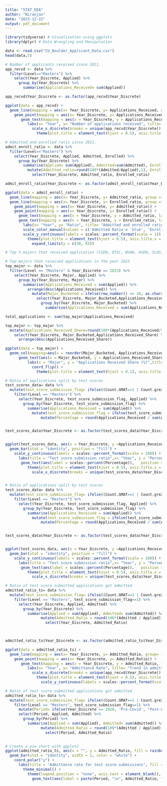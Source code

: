 ```yaml
---
title: "STAT_EDA"
author: "Niranjan"
date: "2023-12-15"
output: pdf_document
---
```


```r
library(tidyverse) # Visualization using ggplots
library(dplyr) # Data Wrangling and Manipulation
```

```r
data <- read.csv("CU_Boulder_Applicant_Data.csv")
head(data,5)
```

```r
# Number of applicants received since 2011.
app_recvd <- data %>%
  filter(Level=="Masters") %>%
    select(Year_Discrete, Applied) %>%
      group_by(Year_Discrete) %>%
        summarise(Applications_Received= sum(Applied))

app_recvd$Year_Discrete <- as.factor(app_recvd$Year_Discrete)

ggplot(data = app_recvd) +
  geom_line(mapping = aes(x= Year_Discrete, y= Applications_Received, group= 1)) +
    geom_point(mapping = aes(x= Year_Discrete, y= Applications_Received)) +
       geom_text(mapping = aes(x = Year_Discrete, y = Applications_Received, label = Applications_Received),vjust = -1, hjust = 0.5, size = 3) +
          labs(x= "Year", y= "Number of applications received", title= "Trend of applicants over time") +
            scale_x_discrete(breaks = unique(app_recvd$Year_Discrete)) + #To display all years in x axis labels
              theme(plot.title = element_text(hjust = 0.5), axis.title.x = element_text(size = 8), axis.title.y = element_text(size = 8))

# Admitted and enrolled ratio since 2011.
admit_enroll_ratio <- data %>%
  filter(Level=="Masters") %>%
    select(Year_Discrete, Applied, Admitted, Enrolled) %>%
      group_by(Year_Discrete) %>%
        summarise(Applied= sum(Applied), Admitted=sum(Admitted), Enrolled= sum(Enrolled)) %>%
          mutate(Admitted_ratio=round(100*(Admitted/Applied),1), Enrolled_ratio= round(100*(Enrolled/Admitted),1)) %>%
            select(Year_Discrete, Admitted_ratio, Enrolled_ratio)

admit_enroll_ratio$Year_Discrete <- as.factor(admit_enroll_ratio$Year_Discrete)

ggplot(data = admit_enroll_ratio) +
  geom_line(mapping = aes(x= Year_Discrete, y= Admitted_ratio, group =1, color= 'Admitted Ratio')) +
  geom_line(mapping = aes(x= Year_Discrete, y= Enrolled_ratio, group =1, color= 'Enrolled Ratio' )) +
    geom_point(mapping = aes(x= Year_Discrete, y= Admitted_ratio)) +
    geom_point(mapping = aes(x= Year_Discrete, y= Enrolled_ratio)) +
      geom_text(mapping = aes(x = Year_Discrete, y = Admitted_ratio, label = Admitted_ratio),vjust = -1, hjust = 0.5, size = 3) +
      geom_text(mapping = aes(x = Year_Discrete, y = Enrolled_ratio, label = Enrolled_ratio),vjust = -1, hjust = 0.5, size = 3) +
        labs(x= "Year", y= "Ratio", title= "Admitted and enrolled ratio since 2011") +
        scale_color_manual(values = c('Admitted Ratio'= 'blue', 'Enrolled Ratio'= 'orange'), name = 'Legend:') +
        scale_y_continuous(labels = scales::percent_format(scale = 1)) +
          theme(plot.title = element_text(hjust = 0.5), axis.title.x = element_text(size = 8), axis.title.y = element_text(size = 8), legend.position = "bottom") +
            expand_limits(y = c(30, 65))


```

```r
# Top 5 majors that received application (CSEN, DTSC, BUAN, ASEN, SLHS, EEEN) trend over time for last 10 years.

# Top majors that received applications in the year 2023
top_major <- data %>%
  filter(Level == "Masters" & Year_Discrete == 2023) %>%
    select(Year_Discrete, Major, Applied) %>%
      group_by(Year_Discrete, Major) %>%
        summarise(Applications_Received = sum(Applied)) %>%
          arrange(desc(Applications_Received)) %>%
            mutate(Major_Bucketed = ifelse(row_number() <= 10, as.character(Major), "Other (63 majors)")) %>%
              select(Year_Discrete, Major_Bucketed,Applications_Received) %>%
                group_by(Year_Discrete, Major_Bucketed) %>%
                  summarise(Applications_Received = sum(Applications_Received))

total_applications <- sum(top_major$Applications_Received)

top_major <- top_major %>%
  mutate(Applications_Received_Share=round(100*(Applications_Received/total_applications),2)) %>%
    select(Year_Discrete, Major_Bucketed,Applications_Received_Share) %>%
      arrange(desc(Applications_Received_Share))

ggplot(data = top_major) +
  geom_col(mapping=aes(x = reorder(Major_Bucketed, Applications_Received_Share),y = Applications_Received_Share))+
      geom_text(aes(x = Major_Bucketed, y = Applications_Received_Share, label = sprintf("%.1f%%", Applications_Received_Share)),hjust = +1.1, vjust = 0.5, size = 3, color = "white") +
          labs(x = "Major", y = "Applications Received Share (%)",title = "Share of applications by major in 2023") +
            coord_flip() +
              theme(plot.title = element_text(hjust = 0.1), axis.title.x = element_text(size = 8), axis.title.y = element_text(size = 8), legend.position = "bottom") 

```

```r
# Ratio of applications split by test scores
test_scores_data= data %>%
  mutate(test_score_submission_flag= ifelse((Count.GMAT==1 | Count.gre2011==1) , 1, 0)) %>%
    filter(Level == "Masters") %>%
      select(Year_Discrete, test_score_submission_flag, Applied) %>%
        group_by(Year_Discrete, test_score_submission_flag) %>%
          summarise(Applications_Received = sum(Applied)) %>%
            mutate(test_score_submission_flag = ifelse(test_score_submission_flag==1, "With Test Score", "Without Test Score")) %>%
                mutate(Percentage = round(Applications_Received / sum(Applications_Received),2))


test_scores_data$Year_Discrete <- as.factor(test_scores_data$Year_Discrete)


ggplot(test_scores_data, aes(x = Year_Discrete, y =Applications_Received , fill =factor(test_score_submission_flag))) +
  geom_bar(stat = "identity", position = "fill") +
    scale_y_continuous(labels = scales::percent_format(scale = 100)) +
      labs(title = "Test score submission ratio",x= "Year", y = "Percentage of Applications",fill = "Applications") +
       geom_text(aes(label = scales::percent(Percentage)),   position = position_fill(vjust = 0.5), size = 3,  color = "black")  +
          theme(plot.title = element_text(hjust = 0.5), axis.title.x = element_text(size = 8), axis.title.y = element_text(size = 8), legend.position = "bottom") + 
            scale_x_discrete(breaks = unique(test_scores_data$Year_Discrete))



```

```r
# Ratio of applications split by test scores
test_scores_data= data %>%
  mutate(test_score_submission_flag= ifelse((Count.GMAT==1 | Count.gre2011==1) , 1, 0)) %>%
    filter(Level == "Masters") %>%
      select(Year_Discrete, test_score_submission_flag, Applied) %>%
        group_by(Year_Discrete, test_score_submission_flag) %>%
          summarise(Applications_Received = sum(Applied)) %>%
            mutate(test_score_submission_flag = ifelse(test_score_submission_flag==1, "With Test Score", "Without Test Score")) %>%
                mutate(Percentage = round(Applications_Received / sum(Applications_Received),2))


test_scores_data$Year_Discrete <- as.factor(test_scores_data$Year_Discrete)


ggplot(test_scores_data, aes(x = Year_Discrete, y =Applications_Received , fill =factor(test_score_submission_flag))) +
  geom_bar(stat = "identity", position = "fill") +
    scale_y_continuous(labels = scales::percent_format(scale = 100)) +
      labs(title = "Test score submission ratio",x= "Year", y = "Percentage of Applications",fill = "Applications") +
       geom_text(aes(label = scales::percent(Percentage)),   position = position_fill(vjust = 0.5), size = 3,  color = "black")  +
          theme(plot.title = element_text(hjust = 0.5), axis.title.x = element_text(size = 8), axis.title.y = element_text(size = 8), legend.position = "bottom") + 
            scale_x_discrete(breaks = unique(test_scores_data$Year_Discrete))

# Ratio of test score submitted applications got admitted
admitted_ratio_ts= data %>%
  mutate(test_score_submission_flag= ifelse((Count.GMAT==1 | Count.gre2011==1) , 1, 0)) %>%
    filter(Level == "Masters", test_score_submission_flag==1) %>%
      select(Year_Discrete, Applied, Admitted) %>%
        group_by(Year_Discrete) %>%
          summarise(Applied = sum(Applied), Admitted= sum(Admitted)) %>%
                mutate(Admitted_Ratio = round(100*(Admitted / Applied))) %>%
                  select(Year_Discrete, Admitted_Ratio)
            


admitted_ratio_ts$Year_Discrete <- as.factor(admitted_ratio_ts$Year_Discrete)

ggplot(data = admitted_ratio_ts) +
  geom_line(mapping = aes(x= Year_Discrete, y= Admitted_Ratio, group= 1)) +
    geom_point(mapping = aes(x= Year_Discrete, y= Admitted_Ratio)) +
       geom_text(mapping = aes(x = Year_Discrete, y = Admitted_Ratio, label = Admitted_Ratio),vjust = -1, hjust = 0.5, size = 3) +
          labs(x= "Year", y= "Admittance Rate", title= "Trend in admittance rate for test score submissions") +
            scale_x_discrete(breaks = unique(app_recvd$Year_Discrete)) + #To display all years in x axis labels
              theme(plot.title = element_text(hjust = 0.5), axis.title.x = element_text(size = 8), axis.title.y = element_text(size = 8)) + 
                scale_y_continuous(labels = scales::percent_format(scale = 1), limits = c(30,70)) 

# Ratio of test score submitted applications got admitted
admitted_ratio_ts= data %>%
  mutate(test_score_submission_flag= ifelse((Count.GMAT==1 | Count.gre2011==1) , 1, 0)) %>%
    filter(Level == "Masters", test_score_submission_flag==1) %>%
      mutate(Period= ifelse(Year_Discrete <= 2020, 'Pre-Covid', "Post-Covid")) %>%
      select(Period, Applied, Admitted) %>%
        group_by(Period) %>%
          summarise(Applied = sum(Applied), Admitted= sum(Admitted)) %>%
                mutate(Admitted_Ratio = round(100*(Admitted / Applied))) %>%
                  select(Period, Admitted_Ratio)
          

# Create a pie chart with ggplot2
ggplot(admitted_ratio_ts, aes(x = "", y = Admitted_Ratio, fill = rainbow(length(admitted_ratio_ts$Period)))) +
  geom_bar(stat = "identity", width = 1, color = "white") +
    coord_polar("y") +
      labs(title = "Admittence rate for test score submissions", fill = "Period") +
        theme_minimal() +
          theme(legend.position = "none", axis.text = element_blank(), axis.title = element_blank(), plot.title = element_text(hjust = 0.6))+
            geom_text(aes(label = paste(Period, "\n", Admitted_Ratio, "%")), position = position_stack(vjust = 0.5))

```